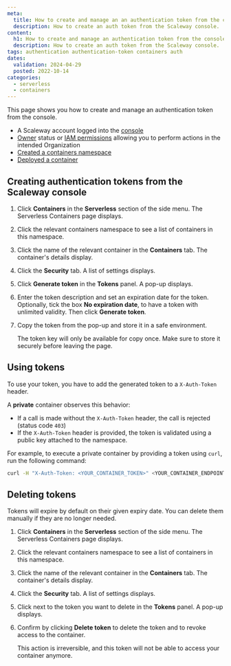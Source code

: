```yaml
---
meta:
  title: How to create and manage an an authentication token from the console
  description: How to create an auth token from the Scaleway console.
content:
  h1: How to create and manage an authentication token from the console
  description: How to create an auth token from the Scaleway console.
tags: authentication authentication-token containers auth
dates:
  validation: 2024-04-29
  posted: 2022-10-14
categories:
  - serverless
  - containers
---
```


This page shows you how to create and manage an authentication token from the console.

<Macro id="requirements" />

- A Scaleway account logged into the [console](https://console.scaleway.com)
- [Owner](/identity-and-access-management/iam/concepts/#owner) status or [IAM permissions](/identity-and-access-management/iam/concepts/#permission) allowing you to perform actions in the intended Organization
- [Created a containers namespace](/serverless/containers/how-to/create-a-containers-namespace)
- [Deployed a container](/serverless/containers/how-to/deploy-a-container-from-scaleway-container-registry/)

## Creating authentication tokens from the Scaleway console

1. Click **Containers** in the **Serverless** section of the side menu. The Serverless Containers page displays.

2. Click the relevant containers namespace to see a list of containers in this namespace.

3. Click the name of the relevant container in the **Containers** tab. The container's details display.

4. Click the **Security** tab. A list of settings displays.

5. Click **Generate token** in the **Tokens** panel. A pop-up displays.

6. Enter the token description and set an expiration date for the token. Optionally, tick the box **No expiration date**, to have a token with unlimited validity. Then click **Generate token**.

7. Copy the token from the pop-up and store it in a safe environment.

    <Message type="important">

    The token key will only be available for copy once. Make sure to store it securely before leaving the page.

    </Message>

## Using tokens

To use your token, you have to add the generated token to a `X-Auth-Token` header.

A **private** container observes this behavior:

* If a call is made without the `X-Auth-Token` header, the call is rejected (status code `403`)
* If the `X-Auth-Token` header is provided, the token is validated using a public key attached to the namespace.

For example, to execute a private container by providing a token using `curl`, run the following command:

```bash
curl -H "X-Auth-Token: <YOUR_CONTAINER_TOKEN>" <YOUR_CONTAINER_ENDPOINT>
```

## Deleting tokens

Tokens will expire by default on their given expiry date. You can delete them manually if they are no longer needed.

1. Click **Containers** in the **Serverless** section of the side menu. The Serverless Containers page displays.

2. Click the relevant containers namespace to see a list of containers in this namespace.

3. Click the name of the relevant container in the **Containers** tab. The container's details display.

4. Click the **Security** tab. A list of settings displays.

5. Click <Icon name="delete" /> next to the token you want to delete in the **Tokens** panel. A pop-up displays.

6. Confirm by clicking **Delete token** to delete the token and to revoke access to the container.

    <Message type="important">

      This action is irreversible, and this token will not be able to access your container anymore.

    </Message>


